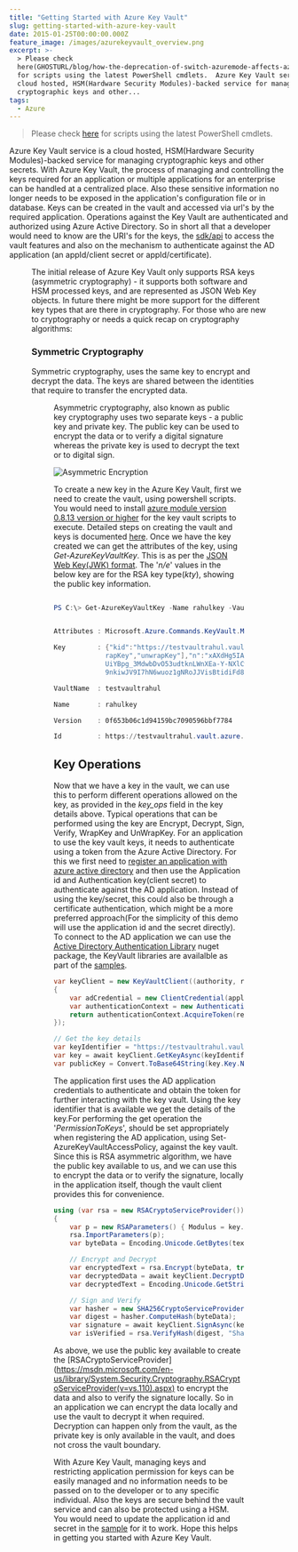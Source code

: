 ```yaml
---
title: "Getting Started with Azure Key Vault"
slug: getting-started-with-azure-key-vault
date: 2015-01-25T00:00:00.000Z
feature_image: /images/azurekeyvault_overview.png
excerpt: >-
  > Please check
  here(GHOSTURL/blog/how-the-deprecation-of-switch-azuremode-affects-azure-key-vault/)
  for scripts using the latest PowerShell cmdlets.  Azure Key Vault service is a
  cloud hosted, HSM(Hardware Security Modules)-backed service for managing
  cryptographic keys and other...
tags:
  - Azure
---
```

> Please check [here](/blog/how-the-deprecation-of-switch-azuremode-affects-azure-key-vault/) for scripts using the latest PowerShell cmdlets.

Azure Key Vault service is a cloud hosted, HSM(Hardware Security Modules)-backed service for managing cryptographic keys and other secrets. With Azure Key Vault, the process of managing and controlling the keys required for an application or multiple applications for an enterprise can be handled at a centralized place. Also these sensitive information no longer needs to be exposed in the application's configuration file or in database. Keys can be created in the vault and accessed via url's by the required application. Operations against the Key Vault are authenticated and authorized using Azure Active Directory. So in short all that a developer would need to know are the URI's for the keys, the [sdk/api](https://msdn.microsoft.com/en-us/library/azure/dn903625.aspx) to access the vault features and also on the mechanism to authenticate against the AD application (an appId/client secret or appId/certificate).

<Figure src="/images/azurekeyvault_overview.png" caption="## Key Types" />

The initial release of Azure Key Vault only supports RSA keys (asymmetric cryptography) - it supports both software and HSM processed keys, and are represented as JSON Web Key objects. In future there might be more support for the different key types that are there in cryptography. For those who are new to cryptography or needs a quick recap on cryptography algorithms:

### **Symmetric Cryptography**

Symmetric cryptography, uses the same key to encrypt and decrypt the data. The keys are shared between the identities that require to transfer the encrypted data.

<Figure src="/images/symmetric_encryption.png" caption="### **Asymmetric Cryptography**" />

Asymmetric cryptography, also known as public key cryptography uses two separate keys - a public key and private key. The public key can be used to encrypt the data or to verify a digital signature whereas the private key is used to decrypt the text or to digital sign.

![Asymmetric Encryption](/images/asymmetric_encryption.png)

To create a new key in the Azure Key Vault, first we need to create the vault, using powershell scripts. You would need to install [azure module version 0.8.13 version or higher](/blog/azure-key-vault-and-powershell-module-version/) for the key vault scripts to execute. Detailed steps on creating the vault and keys is documented [here](http://azure.microsoft.com/en-in/documentation/articles/key-vault-get-started/). Once we have the key created we can get the attributes of the key, using _Get-AzureKeyVaultKey_. This is as per the [JSON Web Key(JWK) format](https://tools.ietf.org/html/draft-ietf-jose-json-web-key-41#page-25). The '_n/e_' values in the below key are for the RSA key type(_kty_), showing the public key information.

```powershell

PS C:\> Get-AzureKeyVaultKey -Name rahulkey -VaultName testvaultrahul


Attributes : Microsoft.Azure.Commands.KeyVault.Models.KeyAttributes

Key        : {"kid":"https://testvaultrahul.vault.azure.net/keys/rahulkey/0f653b06c1d94159bc7090596bbf7784","kty":"RSA","key_ops":["encrypt","decrypt","sign","verify","w
             rapKey","unwrapKey"],"n":"xAXdHg5IAiU44GLM41hrCgfbEf8vg414lwIXBRHwPH-GTdQo3x5hMyvEtT26udcWLeRDDYGQxquuQ03ChXmXaE1Z8rdDpuaciJVoTB8wA_icr4Ww4ld0zuk9Nf31sVP-T_
             UiYBpg_3MdwbDvO53udtknLWnXEa-Y-NXlCwUus6LOtfoG1_oVg5B5OFfcW993Zb44C3ZMoOESa-fW0eT6OefBJOgXwGG5gB-zAB2D7uzhStu3Cp4OiFELQSAS4gpt2GCUI76YkTfq8jnIJ7bi5cYzUb-Sv2
             9nkiwJV9I7hN6wuoz1gNRoJJVisBtidiFd8EYYuCGB3AH8OWbWS_sXEw","e":"AQAB"}

VaultName  : testvaultrahul

Name       : rahulkey

Version    : 0f653b06c1d94159bc7090596bbf7784

Id         : https://testvaultrahul.vault.azure.net/keys/rahulkey/0f653b06c1d94159bc7090596bbf7784

```

## Key Operations

Now that we have a key in the vault, we can use this to perform different operations allowed on the key, as provided in the _key\_ops_ field in the key details above. Typical operations that can be performed using the key are Encrypt, Decrypt, Sign, Verify, WrapKey and UnWrapKey. For an application to use the key vault keys, it needs to authenticate using a token from the Azure Active Directory. For this we first need to [register an application with azure active directory](http://azure.microsoft.com/en-us/documentation/articles/key-vault-get-started/#register) and then use the Application id and Authentication key(client secret) to authenticate against the AD application. Instead of using the key/secret, this could also be through a certificate authentication, which might be a more preferred approach(For the simplicity of this demo will use the application id and the secret directly). To connect to the AD application we can use the [Active Directory Authentication Library](https://www.nuget.org/packages/Microsoft.IdentityModel.Clients.ActiveDirectory/2.14.201151115) nuget package, the KeyVault libraries are availalble as part of the [samples](http://www.microsoft.com/en-us/download/details.aspx?id=45343).

```csharp
var keyClient = new KeyVaultClient((authority, resource, scope) =>
{
    var adCredential = new ClientCredential(applicationId, applicationSecret);
    var authenticationContext = new AuthenticationContext(authority, null);
    return authenticationContext.AcquireToken(resource, adCredential).AccessToken;
});

// Get the key details
var keyIdentifier = "https://testvaultrahul.vault.azure.net/keys/rahulkey/0f653b06c1d94159bc7090596bbf7784";
var key = await keyClient.GetKeyAsync(keyIdentifier);
var publicKey = Convert.ToBase64String(key.Key.N);

```

The application first uses the AD application credentials to authenticate and obtain the token for further interacting with the key vault. Using the key identifier that is available we get the details of the key.For performing the get operation the '_PermissionToKeys_', should be set appropriately when registering the AD application, using Set-AzureKeyVaultAccessPolicy, against the key vault. Since this is RSA asymmetric algorithm, we have the public key available to us, and we can use this to encrypt the data or to verify the signature, locally in the application itself, though the vault client provides this for convenience.

```csharp
using (var rsa = new RSACryptoServiceProvider())
{
    var p = new RSAParameters() { Modulus = key.Key.N, Exponent = key.Key.E };
    rsa.ImportParameters(p);
    var byteData = Encoding.Unicode.GetBytes(textToEncrypt);

    // Encrypt and Decrypt
    var encryptedText = rsa.Encrypt(byteData, true);
    var decryptedData = await keyClient.DecryptDataAsync(keyIdentifier, "RSA_OAEP", encryptedText);
    var decryptedText = Encoding.Unicode.GetString(decryptedData.Result);

    // Sign and Verify
    var hasher = new SHA256CryptoServiceProvider();
    var digest = hasher.ComputeHash(byteData);
    var signature = await keyClient.SignAsync(keyIdentifier, "RS256", digest);
    var isVerified = rsa.VerifyHash(digest, "Sha256", signature.Result);


```

As above, we use the public key available to create the \[RSACryptoServiceProvider\](https://msdn.microsoft.com/en-us/library/System.Security.Cryptography.RSACryptoServiceProvider(v=vs.110).aspx) to encrypt the data and also to verify the signature locally. So in an application we can encrypt the data locally and use the vault to decrypt it when required. Decryption can happen only from the vault, as the private key is only available in the vault, and does not cross the vault boundary.

With Azure Key Vault, managing keys and restricting application permission for keys can be easily managed and no information needs to be passed on to the developer or to any specific individual. Also the keys are secure behind the vault service and can also be protected using a HSM. You would need to update the application id and secret in the [sample](https://github.com/rahulpnath/Blog/tree/master/AzureKeyVault) for it to work. Hope this helps in getting you started with Azure Key Vault.
